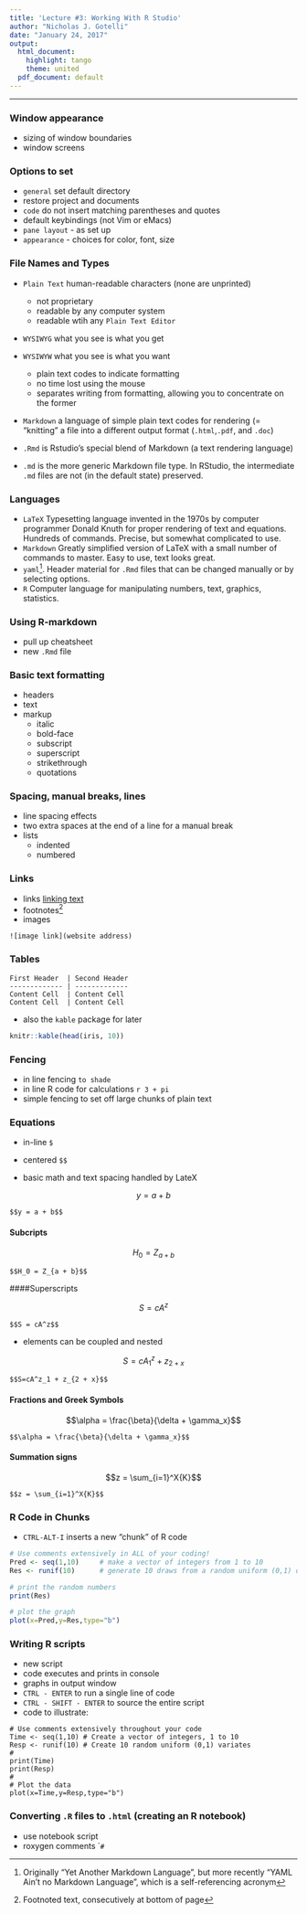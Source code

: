 ---
title: 'Lecture #3: Working With R Studio'
author: "Nicholas J. Gotelli"
date: "January 24, 2017"
output:
  html_document:
    highlight: tango
    theme: united
  pdf_document: default
---

___

### Window appearance
- sizing of window boundaries
- window screens

### Options to set
- `general` set default directory
- restore project and documents
- `code` do not insert matching parentheses and quotes
- default keybindings (not Vim or eMacs)
- `pane layout` - as set up
- `appearance` - choices for color, font, size

### File Names and Types
- `Plain Text` human-readable characters (none are unprinted)
    - not proprietary
    - readable by any computer system
    - readable wtih any `Plain Text Editor`
- `WYSIWYG` what you see is what you get
- `WYSIWYW` what you see is what you want
    - plain text codes to indicate formatting
    - no time lost using the mouse
    - separates writing from formatting, allowing you to concentrate on the former
- `Markdown` a language of simple plain text codes for rendering (= "knitting" a file into a different output format (`.html`,`.pdf`, and `.doc`)

- `.Rmd` is Rstudio's special blend of Markdown (a text rendering language)
- `.md` is the more generic Markdown file type. In RStudio, the intermediate `.md` files are not (in the default state) preserved.

### Languages
- `LaTeX` Typesetting language invented in the 1970s by computer programmer Donald Knuth for proper rendering of text and equations. Hundreds of commands. Precise, but somewhat complicated to use.
- `Markdown` Greatly simplified version of LaTeX with a small number of commands to master. Easy to use, text looks great.
- `yaml`^[Originally "Yet Another Markdown Language", but more recently "YAML Ain't no Markdown Language", which is a self-referencing acronym]. Header material for `.Rmd` files that can be changed manually or by selecting options.
- `R` Computer language for manipulating numbers, text, graphics, statistics.

### Using R-markdown
- pull up cheatsheet
- new `.Rmd` file

### Basic text formatting
- headers
- text
- markup
    * italic
    * bold-face
    * subscript
    * superscript
    * strikethrough
    * quotations
    
### Spacing, manual breaks, lines
- line spacing effects
- two extra spaces at the end of a line for a manual break
- lists
    * indented
    * numbered
    
### Links  
- links [linking text](website address)
- footnotes^[Footnoted text, consecutively at bottom of page]
- images 
```
![image link](website address)
```

### Tables

```
First Header  | Second Header
------------- | -------------
Content Cell  | Content Cell
Content Cell  | Content Cell
```

- also the `kable` package for later


```{r, echo=TRUE, results='asis'}
knitr::kable(head(iris, 10))
```


### Fencing
- in line fencing `to shade`
- in line R code for calculations `r 3 + pi`
- simple fencing to set off large chunks of plain text


### Equations

* in-line `$`
* centered `$$`

- basic math and text spacing handled by LateX

$$y = a + b$$
```
$$y = a + b$$
```

#### Subcripts

$$H_0 = Z_{a + b}$$

```
$$H_0 = Z_{a + b}$$
```
####Superscripts

$$S = cA^z$$
```
$$S = cA^z$$

```
- elements can be coupled and nested

$$S=cA^z_1 + z_{2 + x}$$


```
$$S=cA^z_1 + z_{2 + x}$$

```

#### Fractions and Greek Symbols

$$\alpha = \frac{\beta}{\delta + \gamma_x}$$
```
$$\alpha = \frac{\beta}{\delta + \gamma_x}$$

```

#### Summation signs

$$z = \sum_{i=1}^X{K}$$

```
$$z = \sum_{i=1}^X{K}$$

```
### R Code in Chunks

* `CTRL-ALT-I` inserts a new "chunk" of R code
```{r}
# Use comments extensively in ALL of your coding!
Pred <- seq(1,10)     # make a vector of integers from 1 to 10
Res <- runif(10)      # generate 10 draws from a random uniform (0,1) distribution

# print the random numbers
print(Res)

# plot the graph
plot(x=Pred,y=Res,type="b")
```

### Writing R scripts

- new script
- code executes and prints in console
- graphs in output window
- `CTRL - ENTER` to run a single line of code
- `CTRL - SHIFT - ENTER` to source the entire script
- code to illustrate:
```
# Use comments extensively throughout your code
Time <- seq(1,10) # Create a vector of integers, 1 to 10
Resp <- runif(10) # Create 10 random uniform (0,1) variates
#
print(Time)
print(Resp)
#
# Plot the data
plot(x=Time,y=Resp,type="b")
```
### Converting `.R` files to `.html` (creating an R notebook)
- use notebook script
- roxygen comments ``#`
